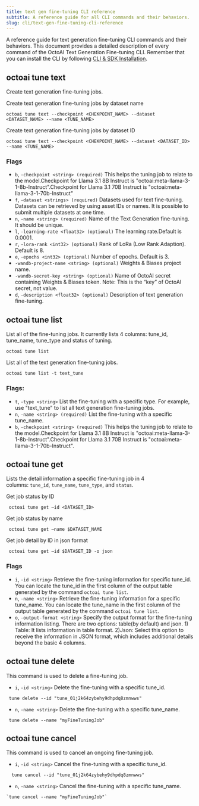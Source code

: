 ---
title: text gen fine-tuning CLI reference
subtitle: A reference guide for all CLI commands and their behaviors.
slug: cli/text-gen-fine-tuning-cli-reference
---

A reference guide for text generation fine-tuning CLI commands and their behaviors. This document provides a detailed description of every command of the OctoAI Text Generation Fine-tuning CLI. Remember that you can install the CLI by following [CLI & SDK Installation](https://octo.ai/docs/cli/cli-and-sdk-installation).

## octoai tune text

Create text generation fine-tuning jobs.

Create text generation fine-tuning jobs by dataset name

```Shell Shell
octoai tune text --checkpoint <CHEKPOINT_NAME> --dataset <DATASET_NAME> --name <TUNE_NAME>
```

Create text generation fine-tuning jobs by dataset ID

```Shell Shell
octoai tune text --checkpoint <CHEKPOINT_NAME> --dataset <DATASET_ID> --name <TUNE_NAME>
```

### Flags

- `b`, `-checkpoint <string> (required)` This helps the tuning job to relate to the model.Checkpoint for Llama 3.1 8B Instruct is "octoai:meta-llama-3-1-8b-Instruct".Checkpoint for Llama 3.1 70B Instruct is "octoai:meta-llama-3-1-70b-Instruct"
- `f`, `-dataset <strings> (required)` Datasets used for text fine-tuning. Datasets can be retrieved by using asset IDs or names. It is possible to submit multiple datasets at one time.
- `n`, `-name <string> (required)` Name of the Text Generation fine-tuning. It should be unique.
- `l`, `-learning-rate <float32> (optional)` The learning rate.Default is 0.0001.
- `r`, `-lora-rank <int32> (optional)` Rank of LoRa (Low Rank Adaption). Default is 8.
- `e`, `-epochs <int32> (optional)` Number of epochs. Default is 3.
- `-wandb-project-name <string> (optional)` Weights & Biases project name.
- `-wandb-secret-key <string> (optional)` Name of OctoAI secret containing Weights & Biases token. Note: This is the “key” of OctoAI secret, not value.
- `d`, `-description <float32> (optional)` Description of text generation fine-tuning.

## octoai tune list

List all of the fine-tuning jobs. It currently lists 4 columns: tune_id, tune_name, tune_type and status of tuning.

```Shell Shell
octoai tune list
```

List all of the text generation fine-tuning jobs.

```Shell Shell
octoai tune list -t text_tune
```

### Flags:

- `t`, `-type <string>` List the fine-tuning with a specific type. For example, use "text_tune" to list all text generation fine-tuning jobs. 
- `n`, `-name <string> (required)` List the fine-tuning with a specific tune_name.
- `b`, `-checkpoint <string> (required)` This helps the tuning job to relate to the model.Checkpoint for Llama 3.1 8B Instruct is "octoai:meta-llama-3-1-8b-Instruct".Checkpoint for Llama 3.1 70B Instruct is "octoai:meta-llama-3-1-70b-Instruct".

## octoai tune get

Lists the detail information a specific fine-tuning job in 4 columns: `tune_id`, `tune_name`, `tune_type`, and `status`.

Get job status by ID

```Shell Shell
 octoai tune get —id <DATASET_ID>
```

Get job status by name

```Shell Shell
 octoai tune get —name $DATASET_NAME
```

Get job detail by ID in json format

```Shell Shell
 octoai tune get —id $DATASET_ID -o json
```

### Flags
- `i`, `-id <string>` Retrieve the fine-tuning information for specific tune_id. You can locate the tune_id in the first column of the output table generated by the command `octoai tune list`.
- `n`, `-name <string>` Retrieve the fine-tuning information for a specific tune_name. You can locate the tune_name in the first column of the output table generated by the command `octoai tune list`.
- `o`, `-output-format <string>` Specify the output format for the fine-tuning information listing. There are two options: table(by default) and json. 1) Table: It lists information in table format. 2)Json: Select this option to receive the information in JSON format, which includes additional details beyond the basic 4 columns. 

## octoai tune delete

This command is used to delete a fine-tuning job.
- `i`, `-id <string>` Delete the fine-tuning with a specific tune_id.

```Shell Shell
 tune delete --id "tune_01j2k64zybehy9dhpdq8zmnwws"
```

- `n`, `-name <string>` Delete the fine-tuning with a specific tune_name.

```Shell Shell
 tune delete --name "myFineTuningJob"
```

## octoai tune cancel

This command is used to cancel an ongoing fine-tuning job.

- `i`, `-id <string>` Cancel the fine-tuning with a specific tune_id.

```Shell Shell
  tune cancel --id "tune_01j2k64zybehy9dhpdq8zmnwws"
```

- `n`, `-name <string>` Cancel the fine-tuning with a specific tune_name.
 
 ```Shell Shell
`tune cancel --name "myFineTuningJob"`
```





